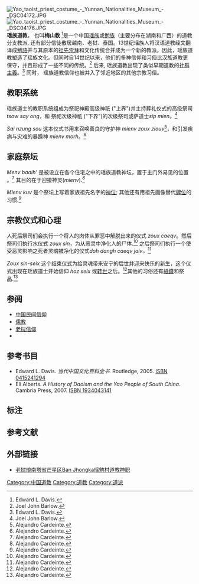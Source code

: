 [[File:Yao_taoist_priest_costume_-_Yunnan_Nationalities_Museum_-_DSC04172.JPG|thumb]]
[[File:Yao_taoist_priest_costume_-_Yunnan_Nationalities_Museum_-_DSC04176.JPG|thumb]]
'''瑶族道教'''， 也叫'''梅山教''' <ref name="Davis-Yao">Edward L. Davis. </ref>是一个中国[[瑶族|瑶族]]或[[勉族|勉族]]（主要分布在湖南和广西）的道教分支教派, 还有部分信徒散居越南、老挝、泰国。13世纪瑶族人将汉语道教经文翻译成[[勉語|勉語]]并与其原本的[[祖先崇拜|祖先崇拜]]和文化传统合并成为一个新的教派。因此，瑶族道教塑造了瑶族文化。但同时自14世纪以来，他们的多神信仰和习俗比汉族道教更保守，并且形成了一些不同的传统。<ref name="Barlow">Joel John Barlow. </ref> 后来, 瑶族道教出现了类似早期道教的[[社群主義|社群主義]]。<ref name="Davis-Yao">Edward L. Davis. </ref> 同时， 瑶族道教信仰也被并入了邻近地区的其他宗教习俗。

== 教职系统 ==
瑶族道士的教职系统组成为祭祀神殿高级神祇 ("上界")并主持葬礼仪式的高级祭司''tsow say ong，''和 祭祀次级神祇 ("下界")的次级祭司或萨道士''sip mien。''<ref name="Barlow">Joel John Barlow. </ref>

''Sai nzung sou''{{refn|group=note|''此段中这个及以下瑶族术语来自于泰国勉语''}} 这本仪式书用来召唤善良的守护神 ''mienv zoux ziouv''<ref name="Cardeinte">Alejandro Cardeinte. </ref>，和引发疾病与灾难的暴躁神 ''mienv morh''。<ref name="Cardeinte">Alejandro Cardeinte. </ref>

== 家庭祭坛 ==
''Menv baaih'{{refn|group=note|''此段中这个及其他瑶族术语来自于泰国勉语''}}'' 是被设立在各个住宅之中的瑶族道教神坛，置于主门外易见的位置 。<ref name="Cardeinte">Alejandro Cardeinte. </ref> 其目的在于迎接神灵(''mienv'')''.<ref name="Cardeinte">Alejandro Cardeinte. </ref>  ''<div>''Mienv kuv ''是个祭坛上写着家族祖先名字的[[神位|神位]]; 其他还有用祖先画像替代[[牌位|牌位]]的习惯.<ref name="Cardeinte">Alejandro Cardeinte. </ref></div>
== 宗教仪式和心理 ==
人死后祭司们会执行一个将人的肉体从罪恶中解脱出来的仪式 ''<span>zoux caeqv</span>''{{refn|group=note|''此段中这个及其他瑶族术语来自于泰国勉语''}}。然后祭司们执行水仪式 ''zoux sin''，为从恶灵中净化人的尸体.<ref name="Cardeinte">Alejandro Cardeinte. </ref> 之后祭司们执行一个使受恶灵影响之死者灵魂被净化的仪式''doh dangh caeqv jaiv。''<ref name="Cardeinte">Alejandro Cardeinte. </ref>

<span>''Zoux sin-seix ''这个</span>结束仪式为给灵魂带来安宁的后世并迎来快乐的新生，这个仪式出现在瑶族道士开始信仰 ''hoz seix'' 或[[转世|转世]]之后。<ref name="Cardeinte">Alejandro Cardeinte. </ref>其他的习俗还有[[紙錢|紙錢]]和祭品.<ref name="Cardeinte">Alejandro Cardeinte. </ref>

== 参阅 ==
* [[中国民间信仰|中国民间信仰]]
* [[儒教_(宗教)|儒教]]
* [[老挝信仰|老挝信仰]]
* {{le|苗教|Ua Dab
}}
== 参考书目 ==
* Edward L. Davis. ''当代中国文化百科全书''. Routledge, 2005. [[Special:BookSources/0415241294|ISBN 0415241294]]
* Eli Alberts. ''A History of Daoism and the Yao People of South China''. Cambria Press, 2007. [[Special:BookSources/1934043141|ISBN 1934043141]]

== 标注 ==
{{Reflist|1|group = note}}

== 参考文献 ==
<references />

== 外部链接 ==
* [http://www.pbase.com/kees5/laos_dao_ordination_in_yao_village&page=all 老挝琅南塔省芒星区Ban Jhongka瑶勉村道教神职] {{Wayback|url=http://www.pbase.com/kees5/laos_dao_ordination_in_yao_village%26page%3Dall |date=20160304083009 }}
{{宗教}}
[[Category:中国道教|Category:中国道教]]
[[Category:道教|Category:道教]]
[[Category:道派|Category:道派]]